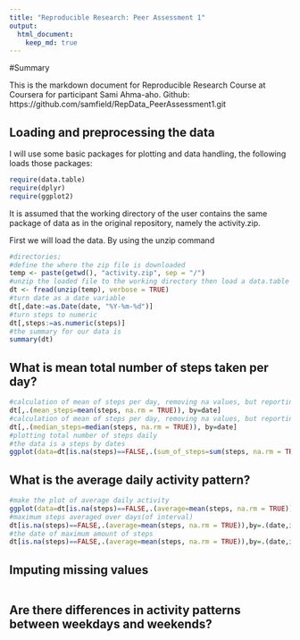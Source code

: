 ```yaml
---
title: "Reproducible Research: Peer Assessment 1"
output: 
  html_document:
    keep_md: true
---
```

#Summary

This is the markdown document for Reproducible Research Course at Coursera for participant Sami Ahma-aho.
Github:
https://github.com/samfield/RepData_PeerAssessment1.git


## Loading and preprocessing the data

I will use some basic packages for plotting and data handling, the following loads those packages:
```r
require(data.table)
require(dplyr)
require(ggplot2)
```

It is assumed that the working directory of the user contains the same package of data as in the original repository, namely the activity.zip.

First we will load the data. By using the unzip command
```r
#directories;
#define the where the zip file is downloaded
temp <- paste(getwd(), "activity.zip", sep = "/")
#unzip the loaded file to the working directory then load a data.table with fread function
dt <- fread(unzip(temp), verbose = TRUE)
#turn date as a date variable
dt[,date:=as.Date(date, "%Y-%m-%d")]
#turn steps to numeric
dt[,steps:=as.numeric(steps)]
#the summary for our data is 
summary(dt)
```



## What is mean total number of steps taken per day?

```r
#calculation of mean of steps per day, removing na values, but reporting whole days with no values
dt[,.(mean_steps=mean(steps, na.rm = TRUE)), by=date]
#calculation of mean of steps per day, removing na values, but reporting whole days with no values
dt[,.(median_steps=median(steps, na.rm = TRUE)), by=date]
#plotting total number of steps daily
#the data is a steps by dates
ggplot(data=dt[is.na(steps)==FALSE,.(sum_of_steps=sum(steps, na.rm = TRUE)), by=date], aes(sum_of_steps)) + geom_histogram() +xlab("Number of steps") +ylab("Frequency of days") +ggtitle("Histogram of sum of steps by day")
```



## What is the average daily activity pattern?

```r
#make the plot of average daily activity
ggplot(data=dt[is.na(steps)==FALSE,.(average=mean(steps, na.rm = TRUE)), by=.(date,interval)],aes(x=interval,y=average)) + geom_line() +ggtitle("Average daily pattern")
#maximum steps averaged over days(of interval)
dt[is.na(steps)==FALSE,.(average=mean(steps, na.rm = TRUE)),by=.(date,interval)][,max(average)]
#the date of maximum amount of steps
dt[is.na(steps)==FALSE,.(average=mean(steps, na.rm = TRUE)),by=.(date,interval)][max(average),date]
```


## Imputing missing values
```r

```



## Are there differences in activity patterns between weekdays and weekends?
